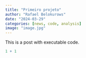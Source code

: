 ---
title: "Primeiro projeto"
author: "Rafael Belokurows"
date: "2024-03-29"
categories: [news, code, analysis]
image: "image.jpg"
---

This is a post with executable code.

```{r}
1 + 1
```
